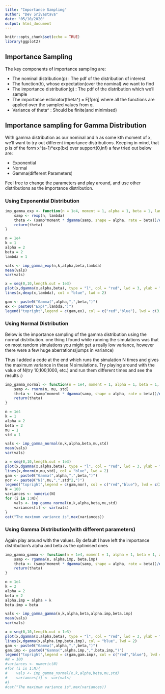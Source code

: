 ```yaml
---
title: "Importance Sampling"
author: "Dev Srivastava"
date: "05/10/2020"
output: html_document
---
```


```r
knitr::opts_chunk$set(echo = TRUE)
library(ggplot2)
```

## Importance Sampling

The key components of importance sampling are:

* The nominal distribution(p) : The pdf of the distribution of interest
* The function(h), whose expectation(over the nominal) we want to find
* The importance distribution(g) : The pdf of the distribution which we'll sample
* The importance estimator(theta^) = E[fp/q] where all the functions are applied over the sampled values from q.
* Variance of theta^ : Should be finite(and minimised)

## Importance sampling for Gamma Distribution



With gamma distribution as our nominal and h as some kth moment of x, we'll want to try out different importance distributions.
Keeping in mind, that p is of the form x^(a-1)*exp(bx) over support(0,inf) a few tried out below are:

* Exponential
* Normal
* Gamma(different Parameters)

Feel free to change the parameters and play around, and use other distributions as the importance distribution.

### Using Exponential Distribution

```r
imp_gamma_exp <- function(n = 1e4, moment = 1, alpha = 1, beta = 1, lambda = 0.5){
    samp <- rexp(n, lambda)
    theta <- (samp^moment * dgamma(samp, shape = alpha, rate = beta))/dexp(samp, lambda)
    return(theta)
}

n = 1e4 
k = 1
alpha = 2
beta = 2
lambda = 1

vals <- imp_gamma_exp(n,k,alpha,beta,lambda)
mean(vals)
var(vals)

x = seq(0,10,length.out = 1e3)
plot(x,dgamma(x,alpha,beta), type = "l", col = "red", lwd = 3, ylab = "Density", main = "Importance Sampling of Gamma using Exponential")
lines(x,dexp(x,lambda), col = "blue", lwd = 2)

gam <- paste0("Gamma(",alpha,",",beta,")")
ex <- paste0("Exp(",lambda,")")
legend("topright",legend = c(gam,ex), col = c("red","blue"), lwd = c(3,2))
```


### Using Normal Distribution

Below is the importance sampling of the gamma distribution using the normal distribution. one thing I found while running the simulations was that on most random simulations you might get a really low variance, however there were a few huge aberrations(jumps in variance)

Thus I added a code at the end which runs the simulation N times and gives the maximum variance in these N simulations. Try playing around with the value of N(try 10,100,1000, etc.) and run them different times and see the results :)

```r
imp_gamma_normal <- function(n = 1e4, moment = 1, alpha = 1, beta = 1, mu = 1, std = 1){
    samp <- rnorm(n, mu, std)
    theta <- (samp^moment * dgamma(samp, shape = alpha, rate = beta))/dnorm(samp, mean = mu, sd = std)
    return(theta)
}

n = 1e4 
k = 1
alpha = 2
beta = 2
mu = 1
std = 1

vals <- imp_gamma_normal(n,k,alpha,beta,mu,std)
mean(vals)
var(vals)

x = seq(0,10,length.out = 1e3)
plot(x,dgamma(x,alpha,beta), type = "l", col = "red", lwd = 3, ylab = "Density", main = "Importance Sampling of Gamma using Normal")
lines(x,dnorm(x,mu,std), col = "blue", lwd = 2)
gam <- paste0("Gamma(",alpha,",",beta,")")
nor <- paste0("N(",mu,",",std^2,")")
legend("topright",legend = c(gam,nor), col = c("red","blue"), lwd = c(3,2))
N = 100
variances <- numeric(N)
for (i in 1:N){
    vals <- imp_gamma_normal(n,k,alpha,beta,mu,std)
    variances[i] <- var(vals)
}
cat("The maximum variance is",max(variances))
```


### Using Gamma Distribution(with different parameters)

Again play around with the values. By default I have left the importance distribution's alpha and beta as the optimised ones

```r
imp_gamma_gamma <- function(n = 1e4, moment = 1, alpha = 1, beta = 1, alpha.imp = alpha + moment, beta.imp = beta){
    samp <- rgamma(n, alpha.imp, beta.imp)
    theta <- (samp^moment * dgamma(samp, shape = alpha, rate = beta))/dgamma(samp, shape = alpha.imp, rate = beta.imp)
    return(theta)
}

n = 1e4
k = 2
alpha = 2
beta = 2
alpha.imp = alpha + k
beta.imp = beta

vals <- imp_gamma_gamma(n,k,alpha,beta,alpha.imp,beta.imp)
mean(vals)
var(vals)

x = seq(0,10,length.out = 1e3)
plot(x,dgamma(x,alpha,beta), type = "l", col = "red", lwd = 3, ylab = "Density", main = "Importance Sampling of Gamma using Gamma")
lines(x,dgamma(x,alpha.imp,beta.imp), col = "blue", lwd = 2)
gam <- paste0("Gamma(",alpha,",",beta,")")
gam.imp <- paste0("Gamma(",alpha.imp,",",beta.imp,")")
legend("topright",legend = c(gam,gam.imp), col = c("red","blue"), lwd = c(3,2))
#N = 100
#variances <- numeric(N)
#for (i in 1:N){
#    vals <- imp_gamma_normal(n,k,alpha,beta,mu,std)
#    variances[i] <- var(vals)
#}
#cat("The maximum variance is",max(variances))
```
